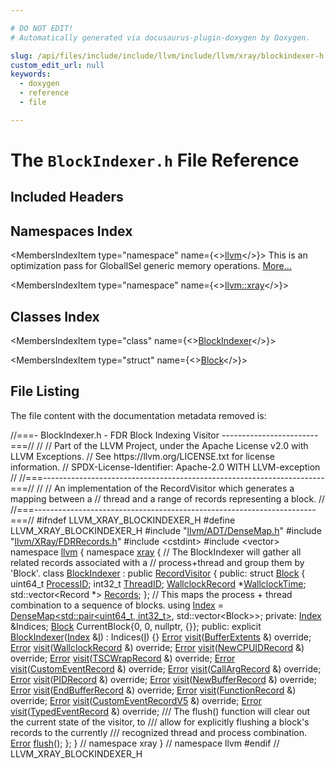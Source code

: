 ```yaml
---

# DO NOT EDIT!
# Automatically generated via docusaurus-plugin-doxygen by Doxygen.

slug: /api/files/include/include/llvm/include/llvm/xray/blockindexer-h
custom_edit_url: null
keywords:
  - doxygen
  - reference
  - file

---
```





# The `BlockIndexer.h` File Reference

<DoxygenPage pluginConfig={pluginConfig}>



## Included Headers

<IncludesList>
<IncludesListItem
  filePath="llvm/ADT/DenseMap.h"
  permalink="/docs/api/files/include/include/llvm/include/llvm/adt/densemap-h"
  isLocal="true" />
<IncludesListItem
  filePath="llvm/XRay/FDRRecords.h"
  permalink="/docs/api/files/include/include/llvm/include/llvm/xray/fdrrecords-h"
  isLocal="true" />
<IncludesListItem
  filePath="cstdint"
  permalink=""
  isLocal="false" />
<IncludesListItem
  filePath="vector"
  permalink=""
  isLocal="false" />
</IncludesList>

## Namespaces Index

<MembersIndex>

<MembersIndexItem
  type="namespace"
  name={<><a href="/docs/api/namespaces/llvm">llvm</a></>}>
This is an optimization pass for GlobalISel generic memory operations. <a href="/docs/api/namespaces/llvm/#details">More...</a>
</MembersIndexItem>

<MembersIndexItem
  type="namespace"
  name={<><a href="/docs/api/namespaces/llvm/xray">llvm::xray</a></>}>
</MembersIndexItem>

</MembersIndex>

## Classes Index

<MembersIndex>

<MembersIndexItem
  type="class"
  name={<><a href="/docs/api/classes/llvm/xray/blockindexer">BlockIndexer</a></>}>
</MembersIndexItem>

<MembersIndexItem
  type="struct"
  name={<><a href="/docs/api/structs/llvm/xray/blockindexer/block">Block</a></>}>
</MembersIndexItem>

</MembersIndex>


## File Listing

The file content with the documentation metadata removed is:

<ProgramListing>

<Link id="l00001" /><CodeLine lineNumber="1"><Highlight kind="comment">//===- BlockIndexer.h - FDR Block Indexing Visitor ------------------------===//</Highlight><Highlight kind="normal"></Highlight></CodeLine>
<Link id="l00002" /><CodeLine lineNumber="2"><Highlight kind="normal"></Highlight><Highlight kind="comment">//</Highlight><Highlight kind="normal"></Highlight></CodeLine>
<Link id="l00003" /><CodeLine lineNumber="3"><Highlight kind="normal"></Highlight><Highlight kind="comment">// Part of the LLVM Project, under the Apache License v2.0 with LLVM Exceptions.</Highlight><Highlight kind="normal"></Highlight></CodeLine>
<Link id="l00004" /><CodeLine lineNumber="4"><Highlight kind="normal"></Highlight><Highlight kind="comment">// See https://llvm.org/LICENSE.txt for license information.</Highlight><Highlight kind="normal"></Highlight></CodeLine>
<Link id="l00005" /><CodeLine lineNumber="5"><Highlight kind="normal"></Highlight><Highlight kind="comment">// SPDX-License-Identifier: Apache-2.0 WITH LLVM-exception</Highlight><Highlight kind="normal"></Highlight></CodeLine>
<Link id="l00006" /><CodeLine lineNumber="6"><Highlight kind="normal"></Highlight><Highlight kind="comment">//</Highlight><Highlight kind="normal"></Highlight></CodeLine>
<Link id="l00007" /><CodeLine lineNumber="7"><Highlight kind="normal"></Highlight><Highlight kind="comment">//===----------------------------------------------------------------------===//</Highlight><Highlight kind="normal"></Highlight></CodeLine>
<Link id="l00008" /><CodeLine lineNumber="8"><Highlight kind="normal"></Highlight><Highlight kind="comment">//</Highlight><Highlight kind="normal"></Highlight></CodeLine>
<Link id="l00009" /><CodeLine lineNumber="9"><Highlight kind="normal"></Highlight><Highlight kind="comment">// An implementation of the RecordVisitor which generates a mapping between a</Highlight><Highlight kind="normal"></Highlight></CodeLine>
<Link id="l00010" /><CodeLine lineNumber="10"><Highlight kind="normal"></Highlight><Highlight kind="comment">// thread and a range of records representing a block.</Highlight><Highlight kind="normal"></Highlight></CodeLine>
<Link id="l00011" /><CodeLine lineNumber="11"><Highlight kind="normal"></Highlight><Highlight kind="comment">//</Highlight><Highlight kind="normal"></Highlight></CodeLine>
<Link id="l00012" /><CodeLine lineNumber="12"><Highlight kind="normal"></Highlight><Highlight kind="comment">//===----------------------------------------------------------------------===//</Highlight><Highlight kind="normal"></Highlight></CodeLine>
<Link id="l00013" /><CodeLine lineNumber="13"><Highlight kind="normal"></Highlight><Highlight kind="preprocessor">#ifndef LLVM&#95;XRAY&#95;BLOCKINDEXER&#95;H</Highlight><Highlight kind="normal"></Highlight></CodeLine>
<Link id="l00014" /><CodeLine lineNumber="14"><Highlight kind="normal"></Highlight><Highlight kind="preprocessor">#define LLVM&#95;XRAY&#95;BLOCKINDEXER&#95;H</Highlight><Highlight kind="normal"></Highlight></CodeLine>
<Link id="l00015" /><CodeLine lineNumber="15"><Highlight kind="normal"></Highlight></CodeLine>
<Link id="l00016" /><CodeLine lineNumber="16"><Highlight kind="normal"></Highlight><Highlight kind="preprocessor">#include &quot;<a href="/docs/api/files/include/include/llvm/include/llvm/adt/densemap-h">llvm/ADT/DenseMap.h</a>&quot;</Highlight><Highlight kind="normal"></Highlight></CodeLine>
<Link id="l00017" /><CodeLine lineNumber="17"><Highlight kind="normal"></Highlight><Highlight kind="preprocessor">#include &quot;<a href="/docs/api/files/include/include/llvm/include/llvm/xray/fdrrecords-h">llvm/XRay/FDRRecords.h</a>&quot;</Highlight><Highlight kind="normal"></Highlight></CodeLine>
<Link id="l00018" /><CodeLine lineNumber="18"><Highlight kind="normal"></Highlight><Highlight kind="preprocessor">#include &lt;cstdint&gt;</Highlight><Highlight kind="normal"></Highlight></CodeLine>
<Link id="l00019" /><CodeLine lineNumber="19"><Highlight kind="normal"></Highlight><Highlight kind="preprocessor">#include &lt;vector&gt;</Highlight><Highlight kind="normal"></Highlight></CodeLine>
<Link id="l00020" /><CodeLine lineNumber="20"><Highlight kind="normal"></Highlight></CodeLine>
<Link id="l00021" /><CodeLine lineNumber="21"><Highlight kind="normal"></Highlight><Highlight kind="keyword">namespace </Highlight><Highlight kind="normal"><a href="/docs/api/namespaces/llvm">llvm</a> &#123;</Highlight></CodeLine>
<Link id="l00022" /><CodeLine lineNumber="22" lineLink="/docs/api/namespaces/llvm/xray"><Highlight kind="normal"></Highlight><Highlight kind="keyword">namespace </Highlight><Highlight kind="normal"><a href="/docs/api/namespaces/llvm/xray">xray</a> &#123;</Highlight></CodeLine>
<Link id="l00023" /><CodeLine lineNumber="23"><Highlight kind="normal"></Highlight></CodeLine>
<Link id="l00024" /><CodeLine lineNumber="24"><Highlight kind="normal"></Highlight><Highlight kind="comment">// The BlockIndexer will gather all related records associated with a</Highlight><Highlight kind="normal"></Highlight></CodeLine>
<Link id="l00025" /><CodeLine lineNumber="25"><Highlight kind="normal"></Highlight><Highlight kind="comment">// process+thread and group them by &#39;Block&#39;.</Highlight><Highlight kind="normal"></Highlight></CodeLine>
<Link id="l00026" /><CodeLine lineNumber="26" lineLink="/docs/api/classes/llvm/xray/blockindexer"><Highlight kind="normal"></Highlight><Highlight kind="keyword">class </Highlight><Highlight kind="normal"><a href="/docs/api/classes/llvm/xray/blockindexer/#a027973d5c36191a7727f771f737aebf6">BlockIndexer</a> : </Highlight><Highlight kind="keyword">public</Highlight><Highlight kind="normal"> <a href="/docs/api/classes/llvm/xray/recordvisitor">RecordVisitor</a> &#123;</Highlight></CodeLine>
<Link id="l00027" /><CodeLine lineNumber="27"><Highlight kind="normal"></Highlight><Highlight kind="keyword">public</Highlight><Highlight kind="normal">:</Highlight></CodeLine>
<Link id="l00028" /><CodeLine lineNumber="28" lineLink="/docs/api/structs/llvm/xray/blockindexer/block"><Highlight kind="normal">  </Highlight><Highlight kind="keyword">struct </Highlight><Highlight kind="normal"><a href="/docs/api/structs/llvm/xray/blockindexer/block">Block</a> &#123;</Highlight></CodeLine>
<Link id="l00029" /><CodeLine lineNumber="29" lineLink="/docs/api/structs/llvm/xray/blockindexer/block/#addc9d08f6acb58184ce5a96111282659"><Highlight kind="normal">    uint64&#95;t <a href="/docs/api/structs/llvm/xray/blockindexer/block/#addc9d08f6acb58184ce5a96111282659">ProcessID</a>;</Highlight></CodeLine>
<Link id="l00030" /><CodeLine lineNumber="30" lineLink="/docs/api/structs/llvm/xray/blockindexer/block/#aa9a616cfdbd9b4a41f36a6bd43b49ce6"><Highlight kind="normal">    int32&#95;t <a href="/docs/api/structs/llvm/xray/blockindexer/block/#aa9a616cfdbd9b4a41f36a6bd43b49ce6">ThreadID</a>;</Highlight></CodeLine>
<Link id="l00031" /><CodeLine lineNumber="31" lineLink="/docs/api/structs/llvm/xray/blockindexer/block/#afd8937eb15263d2746ee3671857b1f77"><Highlight kind="normal">    <a href="/docs/api/classes/llvm/xray/wallclockrecord">WallclockRecord</a> &#42;<a href="/docs/api/structs/llvm/xray/blockindexer/block/#afd8937eb15263d2746ee3671857b1f77">WallclockTime</a>;</Highlight></CodeLine>
<Link id="l00032" /><CodeLine lineNumber="32" lineLink="/docs/api/structs/llvm/xray/blockindexer/block/#ae68d7834f8e659f40e8412e41957905f"><Highlight kind="normal">    std::vector&lt;Record &#42;&gt; <a href="/docs/api/structs/llvm/xray/blockindexer/block/#ae68d7834f8e659f40e8412e41957905f">Records</a>;</Highlight></CodeLine>
<Link id="l00033" /><CodeLine lineNumber="33"><Highlight kind="normal">  &#125;;</Highlight></CodeLine>
<Link id="l00034" /><CodeLine lineNumber="34"><Highlight kind="normal"></Highlight></CodeLine>
<Link id="l00035" /><CodeLine lineNumber="35"><Highlight kind="normal">  </Highlight><Highlight kind="comment">// This maps the process + thread combination to a sequence of blocks.</Highlight><Highlight kind="normal"></Highlight></CodeLine>
<Link id="l00036" /><CodeLine lineNumber="36" lineLink="/docs/api/classes/llvm/xray/blockindexer/#a5b66df5f7f4dde7d397a1ac27114b303"><Highlight kind="normal">  </Highlight><Highlight kind="keyword">using </Highlight><Highlight kind="normal"><a href="/docs/api/classes/llvm/xray/blockindexer/#a5b66df5f7f4dde7d397a1ac27114b303">Index</a> = <a href="/docs/api/classes/llvm/densemap">DenseMap&lt;std::pair&lt;uint64&#95;t, int32&#95;t&gt;</a>, std::vector&lt;Block&gt;&gt;;</Highlight></CodeLine>
<Link id="l00037" /><CodeLine lineNumber="37"><Highlight kind="normal"></Highlight></CodeLine>
<Link id="l00038" /><CodeLine lineNumber="38"><Highlight kind="normal"></Highlight><Highlight kind="keyword">private</Highlight><Highlight kind="normal">:</Highlight></CodeLine>
<Link id="l00039" /><CodeLine lineNumber="39"><Highlight kind="normal">  <a href="/docs/api/classes/llvm/xray/blockindexer/#a5b66df5f7f4dde7d397a1ac27114b303">Index</a> &amp;Indices;</Highlight></CodeLine>
<Link id="l00040" /><CodeLine lineNumber="40"><Highlight kind="normal"></Highlight></CodeLine>
<Link id="l00041" /><CodeLine lineNumber="41"><Highlight kind="normal">  <a href="/docs/api/structs/llvm/xray/blockindexer/block">Block</a> CurrentBlock&#123;0, 0, </Highlight><Highlight kind="keyword">nullptr</Highlight><Highlight kind="normal">, &#123;&#125;&#125;;</Highlight></CodeLine>
<Link id="l00042" /><CodeLine lineNumber="42"><Highlight kind="normal"></Highlight></CodeLine>
<Link id="l00043" /><CodeLine lineNumber="43"><Highlight kind="normal"></Highlight><Highlight kind="keyword">public</Highlight><Highlight kind="normal">:</Highlight></CodeLine>
<Link id="l00044" /><CodeLine lineNumber="44" lineLink="/docs/api/classes/llvm/xray/blockindexer/#a027973d5c36191a7727f771f737aebf6"><Highlight kind="normal">  </Highlight><Highlight kind="keyword">explicit</Highlight><Highlight kind="normal"> <a href="/docs/api/classes/llvm/xray/blockindexer/#a027973d5c36191a7727f771f737aebf6">BlockIndexer</a>(<a href="/docs/api/classes/llvm/xray/blockindexer/#a5b66df5f7f4dde7d397a1ac27114b303">Index</a> &amp;<a href="/docs/api/files/lib/lib/support/md5-cpp/#ac0eafdc9ee161b71e7af98af736952fd">I</a>) : Indices(<a href="/docs/api/files/lib/lib/support/md5-cpp/#ac0eafdc9ee161b71e7af98af736952fd">I</a>) &#123;&#125;</Highlight></CodeLine>
<Link id="l00045" /><CodeLine lineNumber="45"><Highlight kind="normal"></Highlight></CodeLine>
<Link id="l00046" /><CodeLine lineNumber="46"><Highlight kind="normal">  <a href="/docs/api/classes/llvm/error">Error</a> <a href="/docs/api/classes/llvm/xray/blockindexer/#a17f3d2110e4a16c24aeeb816b490deed">visit</a>(<a href="/docs/api/classes/llvm/xray/bufferextents">BufferExtents</a> &amp;) </Highlight><Highlight kind="keyword">override</Highlight><Highlight kind="normal">;</Highlight></CodeLine>
<Link id="l00047" /><CodeLine lineNumber="47"><Highlight kind="normal">  <a href="/docs/api/classes/llvm/error">Error</a> <a href="/docs/api/classes/llvm/xray/blockindexer/#a17f3d2110e4a16c24aeeb816b490deed">visit</a>(<a href="/docs/api/classes/llvm/xray/wallclockrecord">WallclockRecord</a> &amp;) </Highlight><Highlight kind="keyword">override</Highlight><Highlight kind="normal">;</Highlight></CodeLine>
<Link id="l00048" /><CodeLine lineNumber="48"><Highlight kind="normal">  <a href="/docs/api/classes/llvm/error">Error</a> <a href="/docs/api/classes/llvm/xray/blockindexer/#a17f3d2110e4a16c24aeeb816b490deed">visit</a>(<a href="/docs/api/classes/llvm/xray/newcpuidrecord">NewCPUIDRecord</a> &amp;) </Highlight><Highlight kind="keyword">override</Highlight><Highlight kind="normal">;</Highlight></CodeLine>
<Link id="l00049" /><CodeLine lineNumber="49"><Highlight kind="normal">  <a href="/docs/api/classes/llvm/error">Error</a> <a href="/docs/api/classes/llvm/xray/blockindexer/#a17f3d2110e4a16c24aeeb816b490deed">visit</a>(<a href="/docs/api/classes/llvm/xray/tscwraprecord">TSCWrapRecord</a> &amp;) </Highlight><Highlight kind="keyword">override</Highlight><Highlight kind="normal">;</Highlight></CodeLine>
<Link id="l00050" /><CodeLine lineNumber="50"><Highlight kind="normal">  <a href="/docs/api/classes/llvm/error">Error</a> <a href="/docs/api/classes/llvm/xray/blockindexer/#a17f3d2110e4a16c24aeeb816b490deed">visit</a>(<a href="/docs/api/classes/llvm/xray/customeventrecord">CustomEventRecord</a> &amp;) </Highlight><Highlight kind="keyword">override</Highlight><Highlight kind="normal">;</Highlight></CodeLine>
<Link id="l00051" /><CodeLine lineNumber="51"><Highlight kind="normal">  <a href="/docs/api/classes/llvm/error">Error</a> <a href="/docs/api/classes/llvm/xray/blockindexer/#a17f3d2110e4a16c24aeeb816b490deed">visit</a>(<a href="/docs/api/classes/llvm/xray/callargrecord">CallArgRecord</a> &amp;) </Highlight><Highlight kind="keyword">override</Highlight><Highlight kind="normal">;</Highlight></CodeLine>
<Link id="l00052" /><CodeLine lineNumber="52"><Highlight kind="normal">  <a href="/docs/api/classes/llvm/error">Error</a> <a href="/docs/api/classes/llvm/xray/blockindexer/#a17f3d2110e4a16c24aeeb816b490deed">visit</a>(<a href="/docs/api/classes/llvm/xray/pidrecord">PIDRecord</a> &amp;) </Highlight><Highlight kind="keyword">override</Highlight><Highlight kind="normal">;</Highlight></CodeLine>
<Link id="l00053" /><CodeLine lineNumber="53"><Highlight kind="normal">  <a href="/docs/api/classes/llvm/error">Error</a> <a href="/docs/api/classes/llvm/xray/blockindexer/#a17f3d2110e4a16c24aeeb816b490deed">visit</a>(<a href="/docs/api/classes/llvm/xray/newbufferrecord">NewBufferRecord</a> &amp;) </Highlight><Highlight kind="keyword">override</Highlight><Highlight kind="normal">;</Highlight></CodeLine>
<Link id="l00054" /><CodeLine lineNumber="54"><Highlight kind="normal">  <a href="/docs/api/classes/llvm/error">Error</a> <a href="/docs/api/classes/llvm/xray/blockindexer/#a17f3d2110e4a16c24aeeb816b490deed">visit</a>(<a href="/docs/api/classes/llvm/xray/endbufferrecord">EndBufferRecord</a> &amp;) </Highlight><Highlight kind="keyword">override</Highlight><Highlight kind="normal">;</Highlight></CodeLine>
<Link id="l00055" /><CodeLine lineNumber="55"><Highlight kind="normal">  <a href="/docs/api/classes/llvm/error">Error</a> <a href="/docs/api/classes/llvm/xray/blockindexer/#a17f3d2110e4a16c24aeeb816b490deed">visit</a>(<a href="/docs/api/classes/llvm/xray/functionrecord">FunctionRecord</a> &amp;) </Highlight><Highlight kind="keyword">override</Highlight><Highlight kind="normal">;</Highlight></CodeLine>
<Link id="l00056" /><CodeLine lineNumber="56"><Highlight kind="normal">  <a href="/docs/api/classes/llvm/error">Error</a> <a href="/docs/api/classes/llvm/xray/blockindexer/#a17f3d2110e4a16c24aeeb816b490deed">visit</a>(<a href="/docs/api/classes/llvm/xray/customeventrecordv5">CustomEventRecordV5</a> &amp;) </Highlight><Highlight kind="keyword">override</Highlight><Highlight kind="normal">;</Highlight></CodeLine>
<Link id="l00057" /><CodeLine lineNumber="57"><Highlight kind="normal">  <a href="/docs/api/classes/llvm/error">Error</a> <a href="/docs/api/classes/llvm/xray/blockindexer/#a17f3d2110e4a16c24aeeb816b490deed">visit</a>(<a href="/docs/api/classes/llvm/xray/typedeventrecord">TypedEventRecord</a> &amp;) </Highlight><Highlight kind="keyword">override</Highlight><Highlight kind="normal">;</Highlight></CodeLine>
<Link id="l00058" /><CodeLine lineNumber="58"><Highlight kind="normal"></Highlight><Highlight kind="comment"></Highlight></CodeLine>
<Link id="l00059" /><CodeLine lineNumber="59"><Highlight kind="comment">  /// The flush() function will clear out the current state of the visitor, to</Highlight></CodeLine>
<Link id="l00060" /><CodeLine lineNumber="60"><Highlight kind="comment">  /// allow for explicitly flushing a block&#39;s records to the currently</Highlight></CodeLine>
<Link id="l00061" /><CodeLine lineNumber="61"><Highlight kind="comment">  /// recognized thread and process combination.</Highlight><Highlight kind="normal"></Highlight></CodeLine>
<Link id="l00062" /><CodeLine lineNumber="62"><Highlight kind="normal">  <a href="/docs/api/classes/llvm/error">Error</a> <a href="/docs/api/classes/llvm/xray/blockindexer/#a6b7ee8c19837fb7c4c10a3bdf9d8667f">flush</a>();</Highlight></CodeLine>
<Link id="l00063" /><CodeLine lineNumber="63"><Highlight kind="normal">&#125;;</Highlight></CodeLine>
<Link id="l00064" /><CodeLine lineNumber="64"><Highlight kind="normal"></Highlight></CodeLine>
<Link id="l00065" /><CodeLine lineNumber="65"><Highlight kind="normal">&#125; </Highlight><Highlight kind="comment">// namespace xray</Highlight><Highlight kind="normal"></Highlight></CodeLine>
<Link id="l00066" /><CodeLine lineNumber="66"><Highlight kind="normal">&#125; </Highlight><Highlight kind="comment">// namespace llvm</Highlight><Highlight kind="normal"></Highlight></CodeLine>
<Link id="l00067" /><CodeLine lineNumber="67"><Highlight kind="normal"></Highlight></CodeLine>
<Link id="l00068" /><CodeLine lineNumber="68"><Highlight kind="normal"></Highlight><Highlight kind="preprocessor">#endif </Highlight><Highlight kind="comment">// LLVM&#95;XRAY&#95;BLOCKINDEXER&#95;H</Highlight><Highlight kind="normal"></Highlight></CodeLine>

</ProgramListing>


</DoxygenPage>
